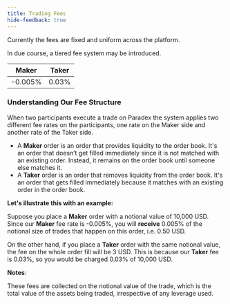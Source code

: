 ```yaml
---
title: Trading Fees
hide-feedback: true
---
```


Currently the fees are fixed and uniform across the platform.

In due course, a tiered fee system may be introduced.

| Maker   | Taker |
| ------- | ----- |
| -0.005% | 0.03% |

### Understanding Our Fee Structure

When two participants execute a trade on Paradex the system applies two different fee rates on the participants, one rate on the Maker side and another rate of the Taker side.

* A **Maker** order is an order that provides liquidity to the order book. It's an order that doesn’t get filled immediately since it is not matched with an existing order. Instead, it remains on the order book until someone else matches it.
* A **Taker** order is an order that removes liquidity from the order book. It's an order that gets filled immediately because it matches with an existing order in the order book.

**Let's illustrate this with an example:**

Suppose you place a **Maker** order with a notional value of 10,000 USD. Since our **Maker** fee rate is -0.005%, you will **receive** 0.005% of the notional size of trades that happen on this order, i.e. 0.50 USD.

On the other hand, if you place a **Taker** order with the same notional value, the fee on the whole order fill will be 3 USD. This is because our **Taker** fee is 0.03%, so you would be charged 0.03% of 10,000 USD.

**Notes**:

These fees are collected on the notional value of the trade, which is the total value of the assets being traded, irrespective of any leverage used.
